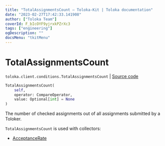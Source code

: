 ```yaml
---
title: "TotalAssignmentsCount — Toloka-Kit | Toloka documentation"
date: "2023-02-27T17:42:33.141908"
author: ["Toloka Team"]
coverId: F_bIcOYF9yjrxkPZrXc3
tags: ["engineering"]
ogDescription: ""
docsMenu: "tkitMenu"
---
```


# TotalAssignmentsCount
`toloka.client.conditions.TotalAssignmentsCount` | [Source code](https://github.com/Toloka/toloka-kit/blob/v1.1.4/src/client/conditions.py#L354)

```python
TotalAssignmentsCount(
    self,
    operator: CompareOperator,
    value: Optional[int] = None
)
```

The number of checked assignments out of all assignments submitted by a Toloker.

`TotalAssignmentsCount` is used with collectors:
- [AcceptanceRate](/docs/toloka-kit/reference/toloka.client.collectors.AcceptanceRate)